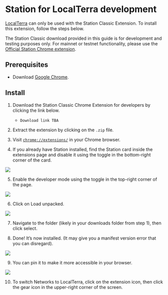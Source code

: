 
# Station for LocalTerra development

[LocalTerra](../../develop/localterra/install-localterra.mdx) can only be used with the Station Classic Extension. To install this extension, follow the steps below. 

<Admonition type="caution" icon="🛰" title="Station Classic is for development only">

The Station Classic download provided in this guide is for development and testing purposes only. For mainnet or testnet functionality, please use the [Official Station Chrome extension](./download/station-extension.mdx). 

</Admonition>

## Prerequisites

- Download [Google Chrome](https://www.google.com/chrome/).

## Install

1. Download the Station Classic Chrome Extension for developers by clicking the link below. 

    - `Download link TBA`

2. Extract the extension by clicking on the `.zip` file. 

3. Visit [`chrome://extensions/`](chrome://extensions/) in your Chrome browser.

4. If you already have Station installed, find the Station card inside the extensions page and disable it using the toggle in the bottom-right corner of the card.

![](/img/screens/station-classic/1-toggle.png)

5. Enable the developer mode using the toggle in the top-right corner of the page.

![](/img/screens/station-classic/2-dev.png)

6. Click on Load unpacked.

![](/img/screens/station-classic/3-unpacked.png)


7. Navigate to the folder (likely in your downloads folder from step 1), then click select.

8. Done! It’s now installed. (It may give you a manifest version error that you can disregard).

![](/img/screens/station-classic/4-done.png)


9. You can pin it to make it more accessible in your browser.

![](/img/screens/station-classic/5-pin.png)

10. To switch Networks to LocalTerra, click on the extension icon, then click the gear icon in the upper-right corner of the screen. 


